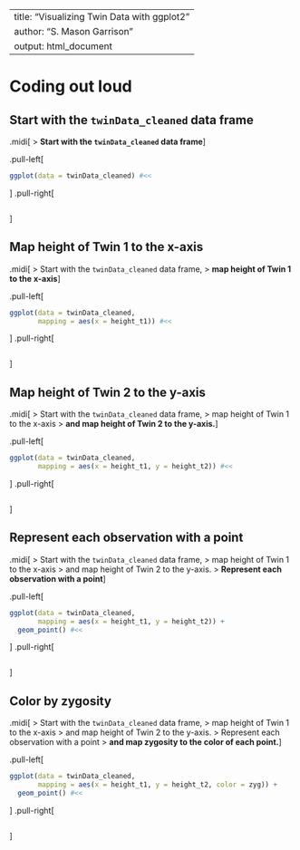 
---
title: "Visualizing Twin Data with ggplot2"
author: "S. Mason Garrison"
output: html_document
---

# Coding out loud

## Start with the `twinData_cleaned` data frame

.midi[
> **Start with the `twinData_cleaned` data frame**
]

.pull-left[
```r
ggplot(data = twinData_cleaned) #<<
```
]
.pull-right[
```r
```
]

## Map height of Twin 1 to the x-axis

.midi[
> Start with the `twinData_cleaned` data frame,
> **map height of Twin 1 to the x-axis**
]

.pull-left[
```r
ggplot(data = twinData_cleaned,
       mapping = aes(x = height_t1)) #<<
```
]
.pull-right[
```r
```
]

## Map height of Twin 2 to the y-axis

.midi[
> Start with the `twinData_cleaned` data frame,
> map height of Twin 1 to the x-axis
> **and map height of Twin 2 to the y-axis.**
]

.pull-left[
```r
ggplot(data = twinData_cleaned,
       mapping = aes(x = height_t1, y = height_t2)) #<<
```
]
.pull-right[
```r
```
]

## Represent each observation with a point

.midi[
> Start with the `twinData_cleaned` data frame,
> map height of Twin 1 to the x-axis
> and map height of Twin 2 to the y-axis. 
> **Represent each observation with a point**
]

.pull-left[
```r
ggplot(data = twinData_cleaned,
       mapping = aes(x = height_t1, y = height_t2)) + 
  geom_point() #<<
```
]
.pull-right[
```r
```
]

## Color by zygosity

.midi[
> Start with the `twinData_cleaned` data frame,
> map height of Twin 1 to the x-axis
> and map height of Twin 2 to the y-axis. 
> Represent each observation with a point
> **and map zygosity to the color of each point.**
]

.pull-left[
```r
ggplot(data = twinData_cleaned,
       mapping = aes(x = height_t1, y = height_t2, color = zyg)) +
  geom_point() #<<
```
]
.pull-right[
```r
```
]
